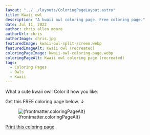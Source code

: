 ```yaml
---
layout: "../../layouts/ColoringPageLayout.astro"
title: Kwaii owl
description: "A kwaii owl coloring page. Free coloring page."
date: Jul 11, 2022
author: chris allen moore
authorUrl: chris
authorImage: chris.jpg
featuredImage: kwaii-owl-split-screen.webp
featuredImageAlt: Kwaii owl (recreated)
coloringPageImage: kwaii-owl-coloring-page.webp
coloringPageAlt: Kwaii owl coloring page (recreated)
tags:
  - Coloring Pages
  - Owls
  - Kwaii
---
```


What a cute kwaii owl! Color it how you like.

Get this FREE coloring page below. ↓

<figure class="text-center mt-0">
  <img
    src={`/images/coloring-pages/${frontmatter.coloringPageImage}`}
    alt={frontmatter.coloringPageAlt}
    class="w-full"
  />
  <figcaption class="text-sm">{frontmatter.coloringPageAlt}</figcaption>
</figure>

<div class="text-center">
  <a
    target="_blank"
    href={`/images/coloring-pages/${frontmatter.coloringPageImage}/`}
    class="no-underline bg-paradiso-600 hover:bg-paradiso-700 text-white py-4 px-5 rounded-full leading-normal"
  >
    <span>Print this coloring page</span>
  </a>
</div>
